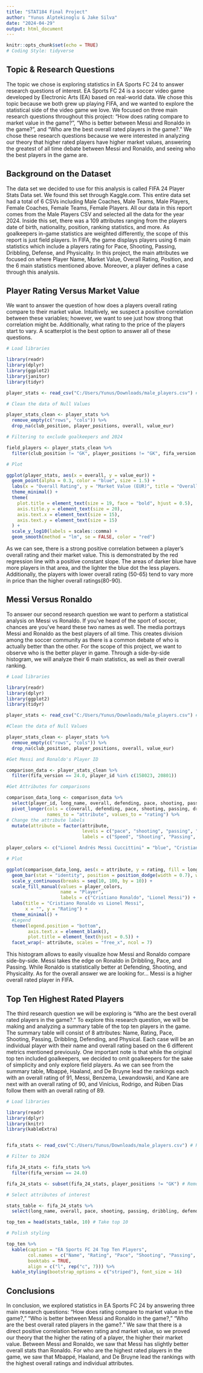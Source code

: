 ```yaml
---
title: "STAT184 Final Project"
author: "Yunus Alptekinoglu & Jake Silva"
date: "2024-04-29"
output: html_document
---
```


```r
knitr::opts_chunk$set(echo = TRUE)
# Coding Style: tidyverse
```

## Topic & Research Questions

The topic we chose is exploring statistics in EA Sports FC 24 to answer research questions of interest. EA Sports FC 24 is a soccer video game developed by Electronic Arts (EA) based on real-world data. We chose this topic because we both grew up playing FIFA, and we wanted to explore the statistical side of the video game we love. We focused on three main research questions throughout this project: "How does rating compare to market value in the game?", "Who is better between Messi and Ronaldo in the game?", and "Who are the best overall rated players in the game?." We chose these research questions because we were interested in analyzing our theory that higher rated players have higher market values, answering the greatest of all time debate between Messi and Ronaldo, and seeing who the best players in the game are.

## Background on the Dataset

The data set we decided to use for this analysis is called FIFA 24 Player Stats Data set. We found this set through Kaggle.com. This entire data set had a total of 6 CSVs including Male Coaches, Male Teams, Male Players, Female Coaches, Female Teams, Female Players. All our data in this report comes from the Male Players CSV and selected all the data for the year 2024. Inside this set, there was a 109 attributes ranging from the players date of birth, nationality, position, ranking statistics, and more. As goalkeepers in-game statistics are weighted differently, the scope of this report is just field players. In FIFA, the game displays players using 6 main statistics which include a players rating for Pace, Shooting, Passing, Dribbling, Defense, and Physicality. In this project, the main attributes we focused on where Player Name, Market Value, Overall Rating, Position, and the 6 main statistics mentioned above. Moreover, a player defines a case through this analysis.

## Player Rating Versus Market Value

We want to answer the question of how does a players overall rating compare to their market value. Intuitively, we suspect a positive correlation between these variables; however, we want to see just how strong that correlation might be. Additionally, what rating to the price of the players start to vary. A scatterplot is the best option to answer all of these questions.

```r

# Load libraries

library(readr)
library(dplyr)
library(ggplot2)
library(janitor)
library(tidyr)

player_stats <- read_csv("C:/Users/Yunus/Downloads/male_players.csv") # Read csv

# Clean the data of Null Values

player_stats_clean <- player_stats %>%
  remove_empty(c("rows", "cols")) %>%  
  drop_na(club_position, player_positions, overall, value_eur)  

# Filtering to exclude goalkeepers and 2024

field_players <- player_stats_clean %>%
  filter(club_position != "GK", player_positions != "GK", fifa_version == 24.0)

# Plot

ggplot(player_stats, aes(x = overall, y = value_eur)) +
  geom_point(alpha = 0.3, color = "blue", size = 1.5) +  
  labs(x = "Overall Rating", y = "Market Value (EUR)", title = "Overall Rating vs Market Value") +
  theme_minimal() +
  theme(
    plot.title = element_text(size = 19, face = "bold", hjust = 0.5),  
    axis.title.y = element_text(size = 20), 
    axis.text.x = element_text(size = 15),  
    axis.text.y = element_text(size = 15)   
  ) +
  scale_y_log10(labels = scales::comma) + 
  geom_smooth(method = "lm", se = FALSE, color = "red")

```

As we can see, there is a strong positive correlation between a player's overall rating and their market value. This is demonstrated by the red regression line with a positive constant slope. The areas of darker blue have more players in that area, and the lighter the blue dot the less players. Additionally, the players with lower overall rating (50-65) tend to vary more in price than the higher overall ratings(80-90).

## Messi Versus Ronaldo

To answer our second research question we want to perform a statistical analysis on Messi vs Ronaldo. If you've heard of the sport of soccer, chances are you've heard these two names as well. The media portrays Messi and Ronaldo as the best players of all time. This creates division among the soccer community as there is a common debate of who is actually better than the other. For the scope of this project, we want to observe who is the better player in game. Through a side-by-side histogram, we will analyze their 6 main statistics, as well as their overall ranking.

```r

# Load libraries

library(readr)
library(dplyr)
library(ggplot2)
library(tidyr)

player_stats <- read_csv("C:/Users/Yunus/Downloads/male_players.csv") # Read csv

#Clean the data of Null Values

player_stats_clean <- player_stats %>%
  remove_empty(c("rows", "cols")) %>%  
  drop_na(club_position, player_positions, overall, value_eur)

#Get Messi and Ronaldo's Player ID

comparison_data <- player_stats_clean %>%
  filter(fifa_version == 24.0, player_id %in% c(158023, 20801))

#Get Attributes for comparisons

comparison_data_long <- comparison_data %>%
  select(player_id, long_name, overall, defending, pace, shooting, passing, dribbling, physic) %>%
  pivot_longer(cols = c(overall, defending, pace, shooting, passing, dribbling, physic), 
               names_to = "attribute", values_to = "rating") %>%
# Change the attribute labels
  mutate(attribute = factor(attribute,
                            levels = c("pace", "shooting", "passing", "dribbling", "defending", "physic", "overall"),
                            labels = c("Speed", "Shooting", "Passing", "Dribbling", "Defense", "Physical", "Overall Rating")))

player_colors <- c("Lionel Andrés Messi Cuccittini" = "blue", "Cristiano Ronaldo dos Santos Aveiro" = "red") # Assign player colors

# Plot

ggplot(comparison_data_long, aes(x = attribute, y = rating, fill = long_name)) +
  geom_bar(stat = "identity", position = position_dodge(width = 0.7), width = 0.7) +
  scale_y_continuous(breaks = seq(10, 100, by = 10)) +
  scale_fill_manual(values = player_colors, 
                    name = "Player",  
                    labels = c("Cristiano Ronaldo", "Lionel Messi")) +
  labs(title = "Cristiano Ronaldo vs Lionel Messi",
       x = "", y = "Rating") +
  theme_minimal() + 
  #Legend
  theme(legend.position = "bottom",
        axis.text.x = element_blank(),
        plot.title = element_text(hjust = 0.5)) +
  facet_wrap(~ attribute, scales = "free_x", ncol = 7) 

```

This histogram allows to easily visualize how Messi and Ronaldo compare side-by-side. Messi takes the edge on Ronaldo in Dribbling, Pace, and Passing. While Ronaldo is statistically better at Defending, Shooting, and Physicality. As for the overall answer we are looking for... Messi is a higher overall rated player in FIFA.

## Top Ten Highest Rated Players

The third research question we will be exploring is "Who are the best overall rated players in the game?." To explore this research question, we will be making and analyzing a summary table of the top ten players in the game. The summary table will consist of 8 attributes: Name, Rating, Pace, Shooting, Passing, Dribbling, Defending, and Physical. Each case will be an individual player with their name and overall rating based on the 6 different metrics mentioned previously. One important note is that while the original top ten included goalkeepers, we decided to omit goalkeepers for the sake of simplicity and only explore field players. As we can see from the summary table, Mbappé, Haaland, and De Bruyne lead the rankings each with an overall rating of 91, Messi, Benzema, Lewandowski, and Kane are next with an overall rating of 90, and Vinícius, Rodrigo, and Rúben Dias follow them with an overall rating of 89.

```r

# Load libraries

library(readr)
library(dplyr)
library(knitr)
library(kableExtra)


fifa_stats <- read_csv("C:/Users/Yunus/Downloads/male_players.csv") # Read csv file

# Filter to 2024

fifa_24_stats <- fifa_stats %>%
  filter(fifa_version == 24.0)

fifa_24_stats <- subset(fifa_24_stats, player_positions != "GK") # Remove goalkeepers

# Select attributes of interest

stats_table <- fifa_24_stats %>%
  select(long_name, overall, pace, shooting, passing, dribbling, defending, physic)

top_ten = head(stats_table, 10) # Take top 10

# Polish styling

top_ten %>%
  kable(caption = "EA Sports FC 24 Top Ten Players", 
        col.names = c("Name", "Rating", "Pace", "Shooting", "Passing", "Dribbling", "Defending", "Physical"),
        booktabs = TRUE, 
        align = c("l", rep("c", 7))) %>%
  kable_styling(bootstrap_options = c("striped"), font_size = 16)

```

## Conclusions

In conclusion, we explored statistics in EA Sports FC 24 by answering three main research questions: "How does rating compare to market value in the game?," "Who is better between Messi and Ronaldo in the game?," "Who are the best overall rated players in the game?." We saw that there is a direct positive correlation between rating and market value, so we proved our theory that the higher the rating of a player, the higher their market value. Between Messi and Ronaldo, we saw that Messi has slightly better overall stats than Ronaldo. For who are the highest rated players in the game, we saw that Mbappé, Haaland, and De Bruyne lead the rankings with the highest overall ratings and individual attributes. 